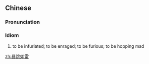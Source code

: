 ==Chinese==
{{zh-forms}}

===Pronunciation===
{{zh-pron
|m=bào tiào rú léi
|cat=id
}}

===Idiom===
{{zh-idiom}}

# to be infuriated; to be enraged; to be furious; to be hopping mad

[[zh:暴跳如雷]]